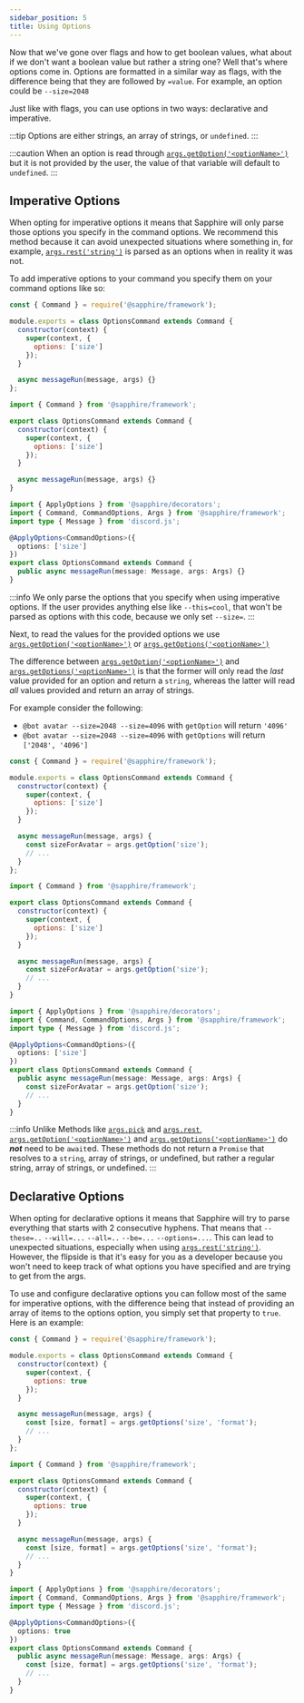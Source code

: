 ```yaml
---
sidebar_position: 5
title: Using Options
---
```



Now that we've gone over flags and how to get boolean values, what about if we don't want a boolean value but rather a string one? Well that's where options come in. Options are formatted in a similar way as flags, with the difference being that they are followed by `=value`. For example, an option could be `--size=2048`

Just like with flags, you can use options in two ways: declarative and imperative.

:::tip
Options are either strings, an array of strings, or `undefined`.
:::

:::caution
When an option is read through [`args.getOption('<optionName>')`][getoption] but it is not provided by the user, the value of that variable will default to `undefined`.
:::

## Imperative Options

When opting for imperative options it means that Sapphire will only parse those options you specify in the command options. We recommend this method because it can avoid unexpected situations where something in, for example, [`args.rest('string')`][rest] is parsed as an options when in reality it was not.

To add imperative options to your command you specify them on your command options like so:

<Tabs groupId="language-choice">
<TabItem value="javascript" label="JavaScript" default>

```javascript {6}
const { Command } = require('@sapphire/framework');

module.exports = class OptionsCommand extends Command {
  constructor(context) {
    super(context, {
      options: ['size']
    });
  }

  async messageRun(message, args) {}
};
```

</TabItem>
<TabItem value="ESM" label="ESM">

```javascript {6}
import { Command } from '@sapphire/framework';

export class OptionsCommand extends Command {
  constructor(context) {
    super(context, {
      options: ['size']
    });
  }

  async messageRun(message, args) {}
}
```

</TabItem>
<TabItem value="typescript" label="TypeScript">

```typescript {6}
import { ApplyOptions } from '@sapphire/decorators';
import { Command, CommandOptions, Args } from '@sapphire/framework';
import type { Message } from 'discord.js';

@ApplyOptions<CommandOptions>({
  options: ['size']
})
export class OptionsCommand extends Command {
  public async messageRun(message: Message, args: Args) {}
}
```

</TabItem>
</Tabs>

:::info
We only parse the options that you specify when using imperative options. If the user provides anything else like `--this=cool`, that won't be parsed as options with this code, because we only set `--size=`.
:::

Next, to read the values for the provided options we use [`args.getOption('<optionName>')`][getoption] or [`args.getOptions('<optionName>')`][getoption]

The difference between [`args.getOption('<optionName>')`][getoption] and [`args.getOptions('<optionName>')`][getoptions] is that the former will only read the _last_ value provided for an option and return a `string`, whereas the latter will read _all_ values provided and return an array of strings.

For example consider the following:

- `@bot avatar --size=2048 --size=4096` with `getOption` will return `'4096'`
- `@bot avatar --size=2048 --size=4096` with `getOptions` will return `['2048', '4096']`

<Tabs groupId="language-choice">
<TabItem value="javascript" label="JavaScript" default>

```javascript {6}
const { Command } = require('@sapphire/framework');

module.exports = class OptionsCommand extends Command {
  constructor(context) {
    super(context, {
      options: ['size']
    });
  }

  async messageRun(message, args) {
    const sizeForAvatar = args.getOption('size');
    // ...
  }
};
```

</TabItem>
<TabItem value="ESM" label="ESM">

```javascript {6}
import { Command } from '@sapphire/framework';

export class OptionsCommand extends Command {
  constructor(context) {
    super(context, {
      options: ['size']
    });
  }

  async messageRun(message, args) {
    const sizeForAvatar = args.getOption('size');
    // ...
  }
}
```

</TabItem>
<TabItem value="typescript" label="TypeScript">

```typescript {6,10}
import { ApplyOptions } from '@sapphire/decorators';
import { Command, CommandOptions, Args } from '@sapphire/framework';
import type { Message } from 'discord.js';

@ApplyOptions<CommandOptions>({
  options: ['size']
})
export class OptionsCommand extends Command {
  public async messageRun(message: Message, args: Args) {
    const sizeForAvatar = args.getOption('size');
    // ...
  }
}
```

</TabItem>
</Tabs>

:::info
Unlike Methods like [`args.pick`][pick] and [`args.rest`][rest], [`args.getOption('<optionName>')`][getoption] and [`args.getOptions('<optionName>')`][getoption] do **_not_** need to be `await`ed. These methods do not return a `Promise` that resolves to a `string`, array of strings, or undefined, but rather a regular string, array of strings, or undefined.
:::

## Declarative Options

When opting for declarative options it means that Sapphire will try to parse everything that starts with 2 consecutive hyphens. That means that `--these=..` `--will=...` `--all=..` `--be=...` `--options=...`. This can lead to unexpected situations, especially when using [`args.rest('string')`][rest]. However, the flipside is that it's easy for you as a developer because you won't need to keep track of what options you have specified and are trying to get from the args.

To use and configure declarative options you can follow most of the same for imperative options, with the difference being that instead of providing an array of items to the options option, you simply set that property to `true`. Here is an example:

<Tabs groupId="language-choice">
<TabItem value="javascript" label="JavaScript" default>

```javascript {6}
const { Command } = require('@sapphire/framework');

module.exports = class OptionsCommand extends Command {
  constructor(context) {
    super(context, {
      options: true
    });
  }

  async messageRun(message, args) {
    const [size, format] = args.getOptions('size', 'format');
    // ...
  }
};
```

</TabItem>
<TabItem value="ESM" label="ESM">

```javascript {6}
import { Command } from '@sapphire/framework';

export class OptionsCommand extends Command {
  constructor(context) {
    super(context, {
      options: true
    });
  }

  async messageRun(message, args) {
    const [size, format] = args.getOptions('size', 'format');
    // ...
  }
}
```

</TabItem>
<TabItem value="typescript" label="TypeScript">

```typescript {6,10}
import { ApplyOptions } from '@sapphire/decorators';
import { Command, CommandOptions, Args } from '@sapphire/framework';
import type { Message } from 'discord.js';

@ApplyOptions<CommandOptions>({
  options: true
})
export class OptionsCommand extends Command {
  public async messageRun(message: Message, args: Args) {
    const [size, format] = args.getOptions('size', 'format');
    // ...
  }
}
```

</TabItem>
</Tabs>

[getoption]: ../../Documentation/api-framework/classes/Args#getOption
[getoptions]: ../../Documentation/api-framework/classes/Args#getOptions
[pick]: ../../Documentation/api-framework/classes/Args#pick
[rest]: ../../Documentation/api-framework/classes/Args#rest
